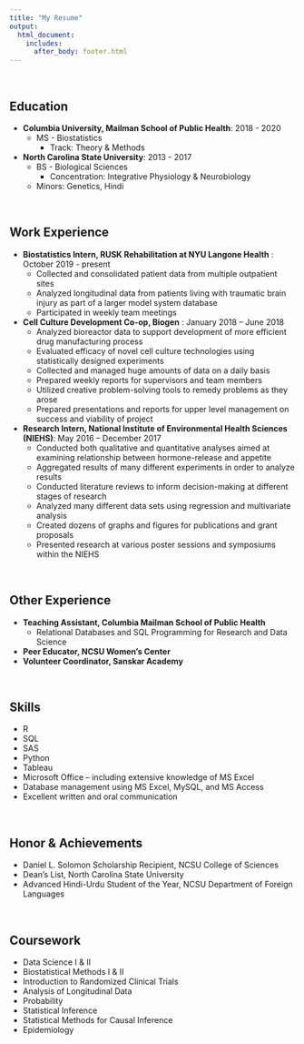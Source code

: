 ```yaml
---
title: "My Resume"
output:
  html_document:
    includes:
      after_body: footer.html
---
```

  
&nbsp;

## Education

* **Columbia University, Mailman School of Public Health**: 2018 - 2020
  * MS - Biostatistics
    * Track: Theory & Methods 


* **North Carolina State University**:  2013 - 2017
  * BS - Biological Sciences
    * Concentration: Integrative Physiology & Neurobiology
  * Minors: Genetics, Hindi 
  
<br>

## Work Experience

* **Biostatistics Intern,  RUSK Rehabilitation at NYU Langone Health** : October 2019 - present
  * Collected and consolidated patient data from multiple outpatient sites
  * Analyzed longitudinal data from patients living with traumatic brain injury as part of a larger model system database
  * Participated in weekly team meetings
  


* **Cell Culture Development Co-op,  Biogen** : January 2018 – June 2018 
  * Analyzed bioreactor data to support development of more efficient drug manufacturing process
  * Evaluated efficacy of novel cell culture technologies using statistically designed experiments
  * Collected and managed huge amounts of data on a daily basis
  * Prepared weekly reports for supervisors and team members
  * Utilized creative problem-solving tools to remedy problems as they arose
  * Prepared presentations and reports for upper level management on success and viability of project  
  


* **Research Intern, National Institute of Environmental Health Sciences (NIEHS)**: May 2016 – December 2017
  * Conducted both qualitative and quantitative analyses aimed at examining relationship between hormone-release and appetite
  * Aggregated results of many different experiments in order to analyze results
  * Conducted literature reviews to inform decision-making at different stages of research
  * Analyzed many different data sets using regression and multivariate analysis
  * Created dozens of graphs and figures for publications and grant proposals
  * Presented research at various poster sessions and symposiums within the NIEHS  
  
<br>

## Other Experience
* **Teaching Assistant, Columbia Mailman School of Public Health** 
  * Relational Databases and SQL Programming for Research and Data Science  
* **Peer Educator, NCSU Women's Center**
* **Volunteer Coordinator, Sanskar Academy **   
  
<br>

## Skills
* R
* SQL
* SAS
* Python
* Tableau
* Microsoft Office – including extensive knowledge of MS Excel
*	Database management using MS Excel, MySQL, and MS Access
* Excellent written and oral communication
  
<br>

## Honor & Achievements
* Daniel L. Solomon Scholarship Recipient, NCSU College of Sciences
* Dean's List, North Carolina State University
* Advanced Hindi-Urdu Student of the Year, NCSU Department of Foreign Languages

<br>

## Coursework 
* Data Science I & II
* Biostatistical Methods I & II 
* Introduction to Randomized Clinical Trials
* Analysis of Longitudinal Data 
* Probability
* Statistical Inference
* Statistical Methods for Causal Inference
* Epidemiology

